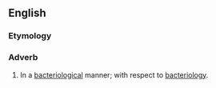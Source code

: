 ==English==

===Etymology===
{{suffix|en|bacteriological|ly}}

===Adverb===
{{en-adv}}

# In a [[bacteriological]] manner; with respect to [[bacteriology]].